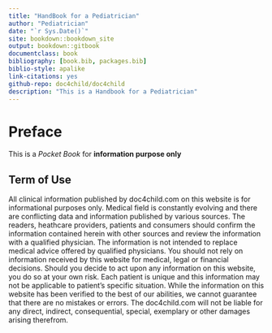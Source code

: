 ```yaml
--- 
title: "HandBook for a Pediatrician"
author: "Pediatrician"
date: "`r Sys.Date()`"
site: bookdown::bookdown_site
output: bookdown::gitbook
documentclass: book
bibliography: [book.bib, packages.bib]
biblio-style: apalike
link-citations: yes
github-repo: doc4child/doc4child
description: "This is a Handbook for a Pediatrician"
---
```


# Preface {-}

This is a _Pocket Book_ for **information purpose only**


## Term of Use {-}

All clinical information published by doc4child.com on this website is for informational purposes only. Medical field is constantly evolving and there are conflicting data and information published by various sources. The readers, heathcare providers, patients and consumers should confirm the information contained herein with other sources and review the information with a qualified physician. The information is not intended to replace medical advice offered by qualified physicians. You should not rely on information received by this website for medical, legal or financial decisions. Should you decide to act upon any information on this website, you do so at your own risk. Each patient is unique and this information may not be applicable to patient's specific situation. While the information on this website has been verified to the best of our abilities, we cannot guarantee that there are no mistakes or errors. The doc4child.com will not be liable for any direct, indirect, consequential, special, exemplary or other damages arising therefrom.
